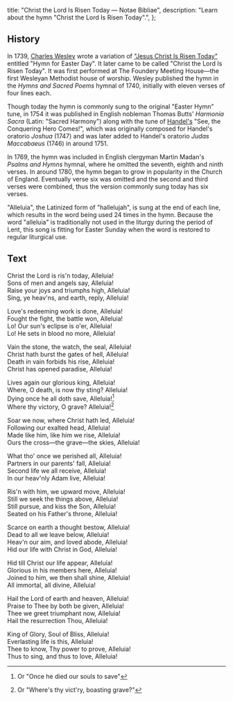   title: "Christ the Lord Is Risen Today — Notae Bibliae",
  description: "Learn about the hymn \"Christ the Lord Is Risen Today\".",
};

<Initial text="Christ the Lord Is Risen Today" />

## History

In 1739, [Charles Wesley](/liturgy/music/composers/charles-wesley) wrote a variation of ["Jesus Christ Is Risen Today"](/liturgy/music/hymns/jesus-christ-is-risen-today) entitled "Hymn for Easter Day". It later came to be called "Christ the Lord Is Risen Today". It was first performed at The Foundery Meeting House—the first Wesleyan Methodist house of worship. Wesley published the hymn in the *Hymns and Sacred Poems* hymnal of 1740, initially with eleven verses of four lines each.

Though today the hymn is commonly sung to the original "Easter Hymn" tune, in 1754 it was published in English nobleman Thomas Butts' *Harmonia Sacra* (Latin: "Sacred Harmony") along with the tune of [Handel's](/liturgy/music/composers/george-frideric-handel) "See, the Conquering Hero Comes!", which was originally composed for Handel's oratorio *Joshua* (1747) and was later added to Handel's oratorio *Judas Maccabaeus* (1746) in around 1751.

In 1769, the hymn was included in English clergyman Martin Madan's *Psalms and Hymns* hymnal, where he omitted the seventh, eighth and ninth verses. In around 1780, the hymn began to grow in popularity in the Church of England. Eventually verse six was omitted and the second and third verses were combined, thus the version commonly sung today has six verses.

"Alleluia", the Latinized form of "hallelujah", is sung at the end of each line, which results in the word being used 24 times in the hymn. Because the word "alleluia" is traditionally not used in the liturgy during the period of Lent, this song is fitting for Easter Sunday when the word is restored to regular liturgical use.

## Text

Christ the Lord is ris'n today, Alleluia!<br/>
Sons of men and angels say, Alleluia!<br/>
Raise your joys and triumphs high, Alleluia!<br/>
Sing, ye heav'ns, and earth, reply, Alleluia!

Love's re­deem­ing work is done, Al­le­lu­ia!<br/>
Fought the fight, the bat­tle won, Al­le­lu­ia!<br/>
Lo! Our sun's eclipse is o'er, Al­le­lu­ia!<br/>
Lo! He sets in blood no more, Al­le­lu­ia!

Vain the stone, the watch, the seal, Al­le­lu­ia!<br/>
Christ hath burst the gates of hell, Al­le­lu­ia!<br/>
Death in vain for­bids his rise, Al­le­lu­ia!<br/>
Christ has op­ened pa­ra­dise, Al­le­lu­ia!

Lives again our glo­ri­ous king, Al­le­lu­ia!<br/>
Where, O death, is now thy sting? Al­le­lu­ia!<br/>
Dying once he all doth save, Al­le­lu­ia![^1]<br/>
Where thy vic­to­ry, O grave? Al­le­lu­ia![^2]

Soar we now, where Christ hath led, Al­le­lu­ia!<br/>
Following our ex­alt­ed head, Al­le­lu­ia!<br/>
Made like him, like him we rise, Al­le­lu­ia!<br/>
Ours the cross—the grave—the skies, Al­le­lu­ia!

What tho' once we per­ished all, Al­le­lu­ia!<br/>
Partners in our par­ents' fall, Al­le­lu­ia!<br/>
Second life we all re­ceive, Al­le­lu­ia!<br/>
In our heav'n­ly Ad­am live, Al­le­lu­ia!

Ris'n with him, we up­ward move, Al­le­lu­ia!<br/>
Still we seek the things above, Al­le­lu­ia!<br/>
Still pur­sue, and kiss the Son, Al­le­lu­ia!<br/>
Seated on his Fa­ther's throne, Al­le­lu­ia!

Scarce on earth a thought be­stow, Al­le­lu­ia!<br/>
Dead to all we leave be­low, Al­le­lu­ia!<br/>
Heav'n our aim, and loved abode, Al­le­lu­ia!<br/>
Hid our life with Christ in God, Al­le­lu­ia!

Hid till Christ our life ap­pear, Al­le­lu­ia!<br/>
Glorious in his mem­bers here, Al­le­lu­ia!<br/>
Joined to him, we then shall shine, Al­le­lu­ia!<br/>
All im­mor­tal, all di­vine, Al­le­lu­ia!

Hail the Lord of earth and hea­ven, Al­le­lu­ia!<br/>
Praise to Thee by both be giv­en, Al­le­lu­ia!<br/>
Thee we greet tri­um­phant now, Al­le­lu­ia!<br/>
Hail the re­sur­rect­ion Thou, Al­le­lu­ia!

King of Glo­ry, Soul of Bliss, Al­le­lu­ia!<br/>
Everlasting life is this, Al­le­lu­ia!<br/>
Thee to know, Thy pow­er to prove, Al­le­lu­ia!<br/>
Thus to sing, and thus to love, Al­le­lu­ia!

[^1]: Or "Once he died our souls to save"
[^2]: Or "Where's thy vict'ry, boasting grave?"
